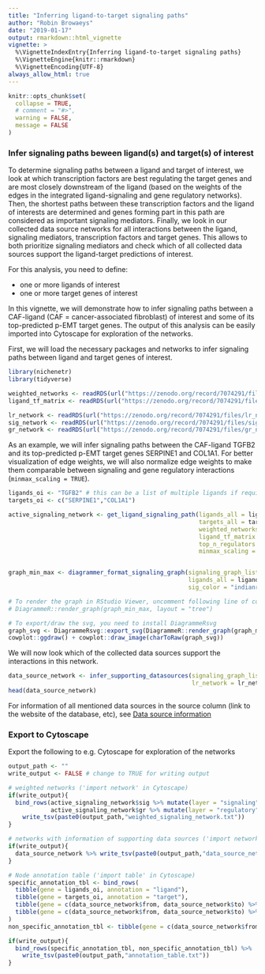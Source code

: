 ```yaml
---
title: "Inferring ligand-to-target signaling paths"
author: "Robin Browaeys"
date: "2019-01-17"
output: rmarkdown::html_vignette
vignette: >
  %\VignetteIndexEntry{Inferring ligand-to-target signaling paths}
  %\VignetteEngine{knitr::rmarkdown}
  %\VignetteEncoding{UTF-8}
always_allow_html: true
---
```


<!-- github markdown built using 
rmarkdown::render("vignettes/ligand_target_signaling_path.Rmd", output_format = "github_document")
-->

```r
knitr::opts_chunk$set(
  collapse = TRUE,
  # comment = "#>",
  warning = FALSE,
  message = FALSE
)
```

### Infer signaling paths beween ligand(s) and target(s) of interest

To determine signaling paths between a ligand and target of interest, we look at which transcription factors are best regulating the target genes and are most closely downstream of the ligand (based on the weights of the edges in the integrated ligand-signaling and gene regulatory networks). Then, the shortest paths between these transcription factors and the ligand of interests are determined and genes forming part in this path are considered as important signaling mediators. Finally, we look in our collected data source networks for all interactions between the ligand, signaling mediators, transcription factors and target genes. This allows to both prioritize signaling mediators and check which of all collected data sources support the ligand-target predictions of interest.

For this analysis, you need to define: 

* one or more ligands of interest
* one or more target genes of interest

In this vignette, we will demonstrate how to infer signaling paths between a CAF-ligand (CAF = cancer-associated fibroblast) of interest and some of its top-predicted p-EMT target genes. The output of this analysis can be easily imported into Cytoscape for exploration of the networks.

First, we will load the necessary packages and networks to infer signaling paths between ligand and target genes of interest.

```r
library(nichenetr)
library(tidyverse)

weighted_networks <- readRDS(url("https://zenodo.org/record/7074291/files/weighted_networks_nsga2r_final.rds"))
ligand_tf_matrix <- readRDS(url("https://zenodo.org/record/7074291/files/ligand_tf_matrix_nsga2r_final.rds"))

lr_network <- readRDS(url("https://zenodo.org/record/7074291/files/lr_network_human_21122021.rds"))
sig_network <- readRDS(url("https://zenodo.org/record/7074291/files/signaling_network_human_21122021.rds"))
gr_network <- readRDS(url("https://zenodo.org/record/7074291/files/gr_network_human_21122021.rds"))
```

As an example, we will infer signaling paths between the CAF-ligand TGFB2 and its top-predicted p-EMT target genes SERPINE1 and COL1A1.
For better visualization of edge weights, we will also normalize edge weights to make them comparable between signaling and gene regulatory interactions (`minmax_scaling = TRUE`).

```r
ligands_oi <- "TGFB2" # this can be a list of multiple ligands if required
targets_oi <- c("SERPINE1","COL1A1")

active_signaling_network <- get_ligand_signaling_path(ligands_all = ligands_oi,
                                                      targets_all = targets_oi,
                                                      weighted_networks = weighted_networks,
                                                      ligand_tf_matrix = ligand_tf_matrix,
                                                      top_n_regulators = 4,
                                                      minmax_scaling = TRUE) 


graph_min_max <- diagrammer_format_signaling_graph(signaling_graph_list = active_signaling_network,
                                                   ligands_all = ligands_oi, targets_all = targets_oi,
                                                   sig_color = "indianred", gr_color = "steelblue")

# To render the graph in RStudio Viewer, uncomment following line of code
# DiagrammeR::render_graph(graph_min_max, layout = "tree")

# To export/draw the svg, you need to install DiagrammeRsvg
graph_svg <- DiagrammeRsvg::export_svg(DiagrammeR::render_graph(graph_min_max, layout = "tree", output = "graph"))
cowplot::ggdraw() + cowplot::draw_image(charToRaw(graph_svg))

```

We will now look which of the collected data sources support the interactions in this network.

```r
data_source_network <- infer_supporting_datasources(signaling_graph_list = active_signaling_network,
                                                    lr_network = lr_network, sig_network = sig_network, gr_network = gr_network)
head(data_source_network) 
```

For information of all mentioned data sources in the source column (link to the website of the database, etc), see [Data source information](data_sources.xlsx)

### Export to Cytoscape

Export the following to e.g. Cytoscape for exploration of the networks

```r
output_path <- ""
write_output <- FALSE # change to TRUE for writing output

# weighted networks ('import network' in Cytoscape)
if(write_output){
  bind_rows(active_signaling_network$sig %>% mutate(layer = "signaling"),
            active_signaling_network$gr %>% mutate(layer = "regulatory")) %>%
    write_tsv(paste0(output_path,"weighted_signaling_network.txt")) 
}

# networks with information of supporting data sources ('import network' in Cytoscape)
if(write_output){
  data_source_network %>% write_tsv(paste0(output_path,"data_source_network.txt"))
}

# Node annotation table ('import table' in Cytoscape)
specific_annotation_tbl <- bind_rows(
  tibble(gene = ligands_oi, annotation = "ligand"),
  tibble(gene = targets_oi, annotation = "target"),
  tibble(gene = c(data_source_network$from, data_source_network$to) %>% unique() %>% setdiff(c(targets_oi,ligands_oi)) %>% intersect(lr_network$to %>% unique()), annotation = "receptor"),
  tibble(gene = c(data_source_network$from, data_source_network$to) %>% unique() %>% setdiff(c(targets_oi,ligands_oi)) %>% intersect(gr_network$from %>% unique()) %>% setdiff(c(data_source_network$from, data_source_network$to) %>% unique() %>% intersect(lr_network$to %>% unique())),annotation = "transcriptional regulator")
)
non_specific_annotation_tbl <- tibble(gene = c(data_source_network$from, data_source_network$to) %>% unique() %>% setdiff(specific_annotation_tbl$gene), annotation = "signaling mediator")

if(write_output){
  bind_rows(specific_annotation_tbl, non_specific_annotation_tbl) %>%
    write_tsv(paste0(output_path,"annotation_table.txt"))
}
```

